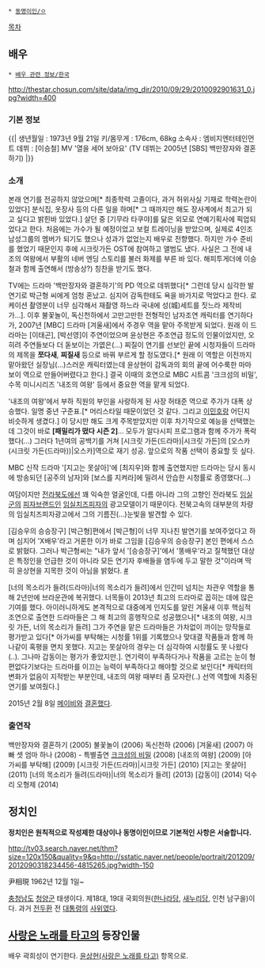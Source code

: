  * [[동명이인/ㅇ]]

[[목차]]
== 배우 ==
 * [[배우 관련 정보/한국]]

http://thestar.chosun.com/site/data/img_dir/2010/09/29/2010092901631_0.jpg?width=400

=== 기본 정보 ===
{{| 
생년월일 : 1973년 9월 21일 
키/몸무게 : 176cm, 68kg
소속사 : 엠비지엔터테인먼트 
데뷔 : [이승철] MV '열을 세어 보아요'
(TV 데뷔는 2005년 [SBS] 백만장자와 결혼하기)
|}}

=== 소개 ===
본래 연기를 전공하지 않았으며[* 최종학력 고졸이다, 과거 허위사실 기재로 학력논란이 있었다] 분식집, 옷장사 등의 다른 일을 하며[* 그 때까지만 해도 장사계에서 최고가 되고 싶다고 밝힌바 있었다.] 살던 중 [기무라 타쿠야]를 닮은 외모로 연예기획사에 픽업되었다고 한다. 처음에는 가수가 될 예정이었고 보컬 트레이닝을 받았으며, 실제로 4인조 남성그룹의 멤버가 되기도 했으나 성과가 없었는지 배우로 전향했다. 하지만 가수 준비를 했었기 때문인지 후에 시크릿가든 OST에 참여하고 앨범도 냈다. 사실은 그 전에 내조의 여왕에서 부활의 네버 엔딩 스토리를 불러 화제를 부른 바 있다. 해피투게더에 이승철과 함께 출연해서 (방송상?) 칭찬을 받기도 했다.

TV에는 드라마 '백만장자와 결혼하기'의 PD 역으로 데뷔했다[* 그런데 당시 심각한 발연기로 박근형 씨에게 엄청 혼났고. 심지어 감독한테도 욕을 바가지로 먹었다고 한다. 로케이션 촬영분이 너무 심각해서 재촬영 하느라 국내에 성(城)세트를 짓느라 제작비가...]. 이후 불꽃놀이, 독신천하에서 고만고만한 전형적인 남자조연 캐릭터를 연기하다가, 2007년 [MBC] 드라마 [겨울새]에서 주경우 역을 맡아 주목받게 되었다. 원래 이 드라마는 [이태곤], [박선영]이 주연이었으며 윤상현은 주조연급 정도의 인물이었지만, 오히려 주연들보다 더 돋보이는 가엾은(…) 찌질이 연기를 선보인 끝에 시청자들이 드라마의 제목을 '''쪼다새''', '''찌질새''' 등으로 바꿔 부르게 할 정도였다.[* 원래 이 역할은 이전까지 맡아왔던 실장님(...)스러운 캐릭터였는데 윤상현이 감독과의 회의 끝에 어수룩한 마마보이 역으로 만들어버렸다고 한다.] 결국 이때의 호연으로 MBC 시트콤 '크크섬의 비밀', 수목 미니시리즈 '내조의 여왕' 등에서 중요한 역을 맡게 되었다.

'내조의 여왕'에서 부하 직원의 부인을 사랑하게 된 사장 허태준 역으로 주가가 대폭 상승했다. 일명 중년 구준표.[* 머리스타일 때문이었던 것 같다. 그리고 [[이민호]]랑 어딘지 비슷하게 생겼다.] 이 당시만 해도 크게 주목받았지만 이후 차기작으로 예능을 선택했는데 그것이 바로 '''[패밀리가 떴다 시즌 2]'''... 모두가 알다시피 프로그램과 함께 주가가 폭락했다(...) 그러다 1년여의 공백기를 거쳐 [시크릿 가든(드라마)|시크릿 가든]의 [오스카(시크릿 가든(드라마))|오스카]역으로 재기 성공. 앞으로의 작품 선택이 중요할 듯 싶다.

MBC 신작 드라마 '[지고는 못살아]'에 [최지우]와 함께 출연했지만 드라마는 당시 동시에 방송되던 [공주의 남자]와 [보스를 지켜라]에 밀려서 안습한 시청률로 종영했다(…)

여담이지만 [[전라북도]]에선 꽤 익숙한 얼굴인데, 다름 아니라 그의 고향인 전라북도 [[임실군]]의 [[피자]]브랜드인 [[임실치즈피자]]의 광고모델이기 때문이다. 전북고속의 대부분의 차량의 임실치즈피자광고에서 그의 기름진(...)눈빛을 발견할 수 있다.

[김승우의 승승장구] [박근형]편에서 [박근형]이 너무 지나친 발연기를 보여주었다고 하며 심지어 'X배우'라고 거론한 이가 바로 그임을 [김승우의 승승장구] 본인 편에서 스스로 밝혔다. 그러나 박근형씨는 "내가 앞서 '[승승장구]'에서 '똥배우'라고 질책했던 대상은 특정인을 언급한 것이 아니라 모든 연기자 후배들을 염두에 두고 말한 것"이라며 딱히 윤상현을 지목한 것이 아님을 밝혔다. [http://m.news.naver.com/read.nhn?mode=LSD&mid=sec&sid1=106&oid=108&aid=0002183317 #]

[너의 목소리가 들려(드라마)|너의 목소리가 들려]에서 인간미 넘치는 차관우 역할을 통해 2년만에 브라운관에 복귀했다. 너목들이 2013년 최고의 드라마로 꼽히는 데에 많은 기여를 했다. 아이러니하게도 본격적으로 대중에게 인지도를 알린 겨울새 이후 핵심적 조연으로 출연한 드라마들은 그 해 최고의 흥행작으로 성공했으나[* 내조의 여왕, 시크릿 가든, 너의 목소리가 들려] 그가 주연을 맡은 드라마들은 가차없이 까이는 망작들로 평가받고 있다[* 아가씨를 부탁해는 시청률 1위를 기록했으나 맞대결 작품들과 함께 하나같이 혹평을 면치 못했다. 지고는 못살아의 경우는 더 심각하여 시청률도 못 나왔다(..). 그나마 갑동이는 평가가 좋았지만.]. 연기력이 부족하다거나 작품을 고르는 눈이 형편없다기보다는 드라마를 이끄는 능력이 부족하다고 해야할 것으로 보인다[* 캐릭터의 변화가 없음이 지적받는 부분인데, 내조의 여왕 때부터 좀 모자란(..) 선역 역할에 치중된 연기를 보여줬다.]

2015년 2월 8일 [[메이비]]와 [http://m.entertain.naver.com/read?oid=108&aid=0002385652 결혼했다].

=== 출연작 ===
백만장자와 결혼하기 (2005)
불꽃놀이 (2006)
독신천하 (2006)
[겨울새] (2007)
아빠 셋 엄마 하나 (2008) - 특별출연
[[크크섬의 비밀]] (2008)
[내조의 여왕] (2009)
[아가씨를 부탁해] (2009)
[시크릿 가든(드라마)|시크릿 가든] (2010)
[지고는 못살아] (2011)
[너의 목소리가 들려(드라마)|너의 목소리가 들려] (2013)
[갑동이] (2014)
덕수리 오형제 (2014)

== 정치인 ==
'''정치인은 원칙적으로 작성제한 대상이나 동명이인이므로 기본적인 사항은 서술합니다.'''

http://tv03.search.naver.net/thm?size=120x150&quality=9&q=http://sstatic.naver.net/people/portrait/201209/2012090318234456-4815265.jpg?width-150

尹相現
1962년 12월 1일~

[[충청남도]] [[청양군]] 태생이다. 제18대, 19대 국회의원([[한나라당]], [[새누리당]], 인천 남구을)이다. 과거 [[전두환]] 전 [[대통령]]의 [[사위]]였다.

== [[사랑은 노래를 타고]]의 등장인물 ==
배우 곽희성이 연기한다. [[윤상현(사랑은 노래를 타고)]] 항목으로.
